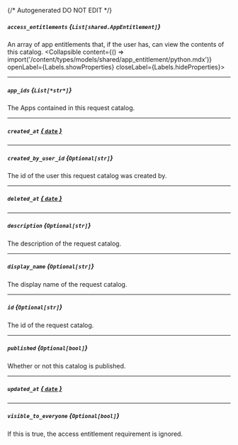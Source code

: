 {/* Autogenerated DO NOT EDIT  */}

##### `access_entitlements` *{`List[shared.AppEntitlement]`}*
An array of app entitlements that, if the user has, can view the contents of this catalog.
<Collapsible content={() => import('/content/types/models/shared/app_entitlement/python.mdx')} openLabel={Labels.showProperties} closeLabel={Labels.hideProperties}>
</Collapsible>

---
##### `app_ids` *{`List[*str*]`}*
The Apps contained in this request catalog.

---
##### `created_at` [*{ `date` }*](https://docs.python.org/3/library/datetime.html#date-objects)

---
##### `created_by_user_id` *{`Optional[str]`}*
The id of the user this request catalog was created by.

---
##### `deleted_at` [*{ `date` }*](https://docs.python.org/3/library/datetime.html#date-objects)

---
##### `description` *{`Optional[str]`}*
The description of the request catalog.

---
##### `display_name` *{`Optional[str]`}*
The display name of the request catalog.

---
##### `id` *{`Optional[str]`}*
The id of the request catalog.

---
##### `published` *{`Optional[bool]`}*
Whether or not this catalog is published.

---
##### `updated_at` [*{ `date` }*](https://docs.python.org/3/library/datetime.html#date-objects)

---
##### `visible_to_everyone` *{`Optional[bool]`}*
If this is true, the access entitlement requirement is ignored.


